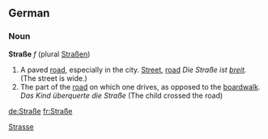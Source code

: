 ==German==
===Noun===
'''Straße''' ''f'' (plural [[Straßen]])

#A paved [[road]], especially in the city. [[Street]], [[road]] ''Die Straße ist [[breit]].'' (The street is wide.)
#The part of the [[road]] on which one drives, as opposed to the [[boardwalk]]. ''Das Kind überquerte die Straße'' (The child crossed the road)

[[Category:German nouns|Strasse]]

[[de:Straße]]
[[fr:Straße]]
